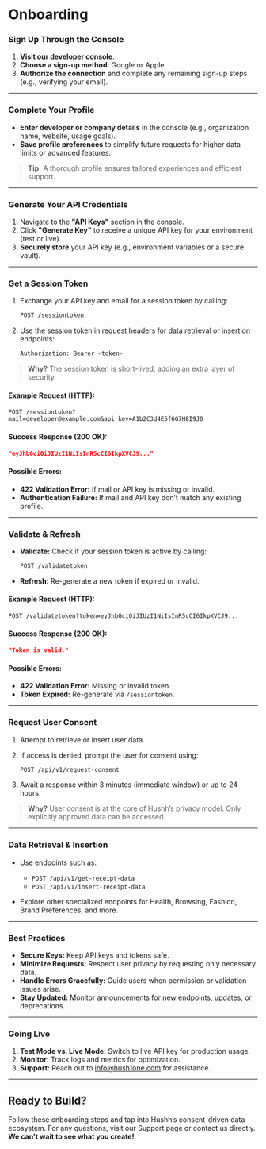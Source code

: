 # Onboarding

### Sign Up Through the Console

1. **Visit our developer console**.
2. **Choose a sign-up method**: Google or Apple.
3. **Authorize the connection** and complete any remaining sign-up steps (e.g., verifying your email).

---

### Complete Your Profile

- **Enter developer or company details** in the console (e.g., organization name, website, usage goals).
- **Save profile preferences** to simplify future requests for higher data limits or advanced features.

> **Tip:** A thorough profile ensures tailored experiences and efficient support.

---

### Generate Your API Credentials

1. Navigate to the **"API Keys"** section in the console.
2. Click **"Generate Key"** to receive a unique API key for your environment (test or live).
3. **Securely store** your API key (e.g., environment variables or a secure vault).

---

### Get a Session Token

1. Exchange your API key and email for a session token by calling:

   ```bash
   POST /sessiontoken
   ```

2. Use the session token in request headers for data retrieval or insertion endpoints:

   ```bash
   Authorization: Bearer <token>
   ```

> **Why?** The session token is short-lived, adding an extra layer of security.

#### Example Request (HTTP):

```http
POST /sessiontoken?mail=developer@example.com&api_key=A1b2C3d4E5f6G7H8I9J0
```

#### Success Response (200 OK):

```json
"eyJhbGciOiJIUzI1NiIsInR5cCI6IkpXVCJ9..."
```

#### Possible Errors:
- **422 Validation Error:** If mail or API key is missing or invalid.
- **Authentication Failure:** If mail and API key don’t match any existing profile.

---

### Validate & Refresh

- **Validate:** Check if your session token is active by calling:

  ```bash
  POST /validatetoken
  ```

- **Refresh:** Re-generate a new token if expired or invalid.

#### Example Request (HTTP):

```http
POST /validatetoken?token=eyJhbGciOiJIUzI1NiIsInR5cCI6IkpXVCJ9...
```

#### Success Response (200 OK):

```json
"Token is valid."
```

#### Possible Errors:
- **422 Validation Error:** Missing or invalid token.
- **Token Expired:** Re-generate via `/sessiontoken`.

---

### Request User Consent

1. Attempt to retrieve or insert user data.
2. If access is denied, prompt the user for consent using:

   ```bash
   POST /api/v1/request-consent
   ```

3. Await a response within 3 minutes (immediate window) or up to 24 hours.

> **Why?** User consent is at the core of Hushh’s privacy model. Only explicitly approved data can be accessed.

---

### Data Retrieval & Insertion

- Use endpoints such as:
  - `POST /api/v1/get-receipt-data`
  - `POST /api/v1/insert-receipt-data`

- Explore other specialized endpoints for Health, Browsing, Fashion, Brand Preferences, and more.

---

### Best Practices

- **Secure Keys:** Keep API keys and tokens safe.
- **Minimize Requests:** Respect user privacy by requesting only necessary data.
- **Handle Errors Gracefully:** Guide users when permission or validation issues arise.
- **Stay Updated:** Monitor announcements for new endpoints, updates, or deprecations.

---

### Going Live

1. **Test Mode vs. Live Mode:** Switch to live API key for production usage.
2. **Monitor:** Track logs and metrics for optimization.
3. **Support:** Reach out to [info@hush1one.com](mailto:info@hush1one.com) for assistance.

---

## Ready to Build?

Follow these onboarding steps and tap into Hushh’s consent-driven data ecosystem. For any questions, visit our Support page or contact us directly. **We can’t wait to see what you create!**
